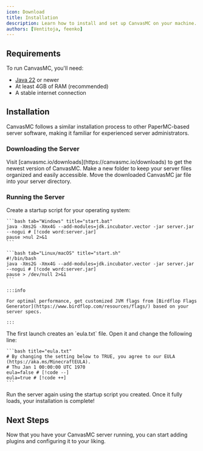 ```yaml
---
icon: Download
title: Installation
description: Learn how to install and set up CanvasMC on your machine.
authors: [Ventitoja, feenko]
---
```


## Requirements

To run CanvasMC, you'll need:

- [Java 22](https://adoptium.net/en-GB/temurin/releases/?version=22) or newer
- At least 4GB of RAM (recommended)
- A stable internet connection

## Installation

CanvasMC follows a similar installation process to other PaperMC-based server software, making it familiar for experienced server administrators.

### Downloading the Server

<Steps>
  <Step>
    Visit [canvasmc.io/downloads](https://canvasmc.io/downloads) to get the newest version of CanvasMC.
  </Step>
  
  <Step>
    Make a new folder to keep your server files organized and easily accessible.
  </Step>

  <Step>
    Move the downloaded CanvasMC jar file into your server directory.
  </Step>
</Steps>

### Running the Server

<Steps>
  <Step>
    Create a startup script for your operating system:

    ```bash tab="Windows" title="start.bat"
    java -Xms2G -Xmx4G --add-modules=jdk.incubator.vector -jar server.jar --nogui # [!code word:server.jar]
    pause >nul 2>&1
    ```

    ```bash tab="Linux/macOS" title="start.sh"
    #!/bin/bash
    java -Xms2G -Xmx4G --add-modules=jdk.incubator.vector -jar server.jar --nogui # [!code word:server.jar]
    pause > /dev/null 2>&1
    ```
    
    :::info
    
    For optimal performance, get customized JVM flags from [Birdflop Flags Generator](https://www.birdflop.com/resources/flags/) based on your server specs.
    
    :::
  </Step>

  <Step>
    The first launch creates an `eula.txt` file. Open it and change the following line:

    ```bash title="eula.txt"
    # By changing the setting below to TRUE, you agree to our EULA (https://aka.ms/MinecraftEULA).
    # Thu Jan 1 00:00:00 UTC 1970
    eula=false # [!code --]
    eula=true # [!code ++]
    ```
  </Step>

  <Step>
    Run the server again using the startup script you created. Once it fully loads, your installation is complete!
  </Step>
</Steps>

## Next Steps

Now that you have your CanvasMC server running, you can start adding plugins and configuring it to your liking.

